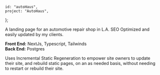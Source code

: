 
    id: "autoHaus",
    project: "AutoHaus",
};

A landing page for an automotive repair shop in L.A. SEO Optimized and easily updated by my clients.

<b>Front End:</b> NextJs, Typescript, Tailwinds  
<b>Back End:</b> Postgres  

Uses Incremental Static Regeneration to empower site owners to update their site, and rebuild static pages, on an as needed basis, without needing to restart or rebuild their site.
